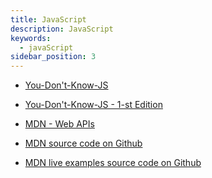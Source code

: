 ```yaml
---
title: JavaScript
description: JavaScript
keywords:
  - javaScript
sidebar_position: 3
---
```


- [You-Don't-Know-JS](https://github.com/getify/You-Dont-Know-JS)
- [You-Don't-Know-JS - 1-st Edition](https://github.com/getify/You-Dont-Know-JS/blob/1st-ed/README.md)
- [MDN - Web APIs](https://developer.mozilla.org/en-US/docs/Web/API)


- [MDN source code on Github](https://github.com/mdn/content/tree/main/files/en-us/web/javascript)
- [MDN live examples source code on Github](https://github.com/mdn/interactive-examples/tree/main/live-examples/js-examples)
